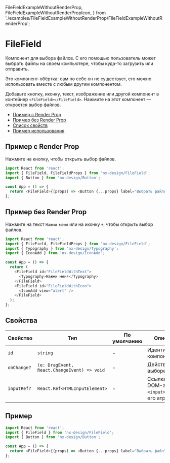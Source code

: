   FileFieldExampleWithoutRenderProp,
  FileFieldExampleWithoutRenderPropIcon,
} from './examples/FileFieldExampleWithoutRenderProp/FileFieldExampleWithoutRenderProp';

# FileField

Компонент для выбора файлов. С его помощью пользователь может выбрать файлы на своем компьютере, чтобы куда-то загрузить или отправить.

Это компонент-обёртка: сам по себе он не существует, его можно использовать вместе с любым другим компонентом.

Добавьте кнопку, иконку, текст, изображение или другой компонент в контейнер `<FileField></FileField>`. Нажмите на этот компонент — откроется выбор файлов.

- [Пример с Render Prop](#пример-с-rende-rprop)
- [Пример без Render Prop](#пример-без-render-prop)
- [Список свойств](#свойства)
- [Пример использования](#пример)

## Пример с Render Prop

Нажмите на кнопку, чтобы открыть выбор файлов.

<FileFieldExampleRenderProp />

```ts
import React from 'react';
import { FileField, FileFieldProps } from 'nx-design/FileField';
import { Button } from 'nx-design/Button';

const App = () => {
  return <FileField>{(props) => <Button {...props} label="Выбрать файлы" />}</FileField>;
};
```

## Пример без Render Prop

Нажмите на текст `Нажми меня` или на иконку `+`, чтобы открыть выбор файлов.

<FileFieldExampleWithoutRenderProp />
<FileFieldExampleWithoutRenderPropIcon />

```ts
import React from 'react';
import { FileField, FileFieldProps } from 'nx-design/FileField';
import { Typography } from 'nx-design/Typography';
import { IconAdd } from 'nx-design/IconAdd';

const App = () => {
  return (
    <FileField id="FileFieldWithText">
      <Typography>Нажми меня</Typography>
    </FileField>
    <FileField id="FileFieldWithIcon">
      <IconAdd view="alert" />
    </FileField>
  );
};
```

## Свойства

| Свойство    | Тип                                         | По умолчанию | Описание                                           |
| ----------- | ------------------------------------------- | ------------ | -------------------------------------------------- |
| `id`        | `string`                                    | -            | Идентификатор компонента                           |
| `onChange?` | `(e: DragEvent, React.ChangeEvent) => void` | -            | Действие при выборе файла                          |
| `inputRef?` | `React.Ref<HTMLInputElement>`               | -            | Ссылка на DOM-элемент `<input>` и все его атрибуты |

## Пример

```ts
import React from 'react';
import { FileField } from 'nx-design/FileField';
import { Button } from 'nx-design/Button';

const App = () => {
  return <FileField>{(props) => <Button {...props} label="Выбрать файл" />}</FileField>;
};
```
